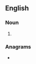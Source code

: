 ==English==

===Noun===
{{head|en|noun form}}

# {{plural of|chakra|lang=en}}

===Anagrams===
* {{anagrams|en|a=aachkrs|charkas}}